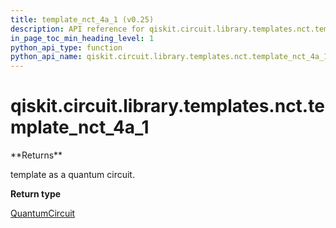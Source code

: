 ```yaml
---
title: template_nct_4a_1 (v0.25)
description: API reference for qiskit.circuit.library.templates.nct.template_nct_4a_1 in qiskit v0.25
in_page_toc_min_heading_level: 1
python_api_type: function
python_api_name: qiskit.circuit.library.templates.nct.template_nct_4a_1
---
```


<span id="qiskit-circuit-library-templates-nct-template-nct-4a-1" />

# qiskit.circuit.library.templates.nct.template\_nct\_4a\_1

<Function id="qiskit.circuit.library.templates.nct.template_nct_4a_1" isDedicatedPage={true} github="https://github.com/qiskit/qiskit/tree/stable/0.17/qiskit/circuit/library/templates/nct/template_nct_4a_1.py" signature="template_nct_4a_1()">
  **Returns**

  template as a quantum circuit.

  **Return type**

  [QuantumCircuit](qiskit.circuit.QuantumCircuit "qiskit.circuit.QuantumCircuit")
</Function>

